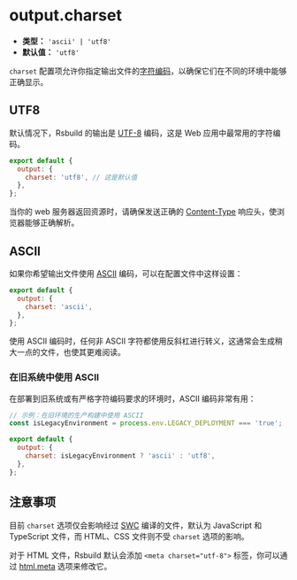 # output.charset

- **类型：** `'ascii' | 'utf8'`
- **默认值：** `'utf8'`

`charset` 配置项允许你指定输出文件的[字符编码](https://developer.mozilla.org/en-US/docs/Glossary/Character_encoding)，以确保它们在不同的环境中能够正确显示。

## UTF8

默认情况下，Rsbuild 的输出是 [UTF-8](https://developer.mozilla.org/en-US/docs/Glossary/UTF-8) 编码，这是 Web 应用中最常用的字符编码。

```js
export default {
  output: {
    charset: 'utf8', // 这是默认值
  },
};
```

当你的 web 服务器返回资源时，请确保发送正确的 [Content-Type](https://developer.mozilla.org/en-US/docs/Web/HTTP/Headers/Content-Type) 响应头，使浏览器能够正确解析。

## ASCII

如果你希望输出文件使用 [ASCII](https://developer.mozilla.org/en-US/docs/Glossary/ASCII) 编码，可以在配置文件中这样设置：

```js
export default {
  output: {
    charset: 'ascii',
  },
};
```

使用 ASCII 编码时，任何非 ASCII 字符都使用反斜杠进行转义，这通常会生成稍大一点的文件，也使其更难阅读。

### 在旧系统中使用 ASCII

在部署到旧系统或有严格字符编码要求的环境时，ASCII 编码非常有用：

```js
// 示例：在旧环境的生产构建中使用 ASCII
const isLegacyEnvironment = process.env.LEGACY_DEPLOYMENT === 'true';

export default {
  output: {
    charset: isLegacyEnvironment ? 'ascii' : 'utf8',
  },
};
```

## 注意事项

目前 `charset` 选项仅会影响经过 [SWC](/guide/configuration/swc) 编译的文件，默认为 JavaScript 和 TypeScript 文件，而 HTML、CSS 文件则不受 `charset` 选项的影响。

对于 HTML 文件，Rsbuild 默认会添加 `<meta charset="utf-8">` 标签，你可以通过 [html.meta](/config/html/meta) 选项来修改它。
